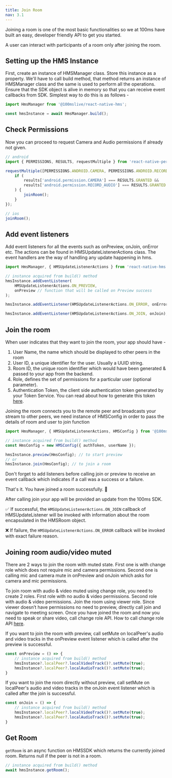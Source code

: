 ```yaml
---
title: Join Room
nav: 3.1
---
```


Joining a room is one of the most basic functionalities so we at 100ms have built an easy, developer friendly API to get you started.

A user can interact with participants of a room only after joining the room.

## Setting up the HMS Instance

First, create an instance of HMSManager class. Store this instance as a property. We'll have to call build method, that method returns an instance of HMSManager class and the same is used to perform all the operations. Ensure that the SDK object is alive in memory so that you can receive event callbacks from SDK. Simplest way to do this is as follows -

```js
import HmsManager from '@100mslive/react-native-hms';

const hmsInstance = await HmsManager.build();
```

## Check Permissions

Now you can proceed to request Camera and Audio permissions if already not given.

```js
// android
import { PERMISSIONS, RESULTS, requestMultiple } from 'react-native-permissions';

requestMultiple([PERMISSIONS.ANDROID.CAMERA, PERMISSIONS.ANDROID.RECORD_AUDIO]).then((results) => {
    if (
        results['android.permission.CAMERA'] === RESULTS.GRANTED &&
        results['android.permission.RECORD_AUDIO'] === RESULTS.GRANTED
    ) {
        joinRoom();
    }
});

// ios
joinRoom();
```

## Add event listeners

Add event listeners for all the events such as onPreview, onJoin, onError etc. The actions can be found in HMSUpdateListenerActions class. The event handlers are the way of handling any update happening in hms.

```js
import HmsManager, { HMSUpdateListenerActions } from 'react-native-hms';

// instance acquired from build() method
hmsInstance.addEventListener(
    HMSUpdateListenerActions.ON_PREVIEW,
    onPreview // function that will be called on Preview success
);

hmsInstance.addEventListener(HMSUpdateListenerActions.ON_ERROR, onError);

hmsInstance.addEventListener(HMSUpdateListenerActions.ON_JOIN, onJoin);
```

## Join the room

When user indicates that they want to join the room, your app should have -

1. User Name, the name which should be displayed to other peers in the room
2. User ID, a unique identifier for the user. Usually a UUID string.
3. Room ID, the unique room identifier which would have been generated & passed to your app from the backend.
4. Role, defines the set of permissions for a particular user (optional parameter).
5. Authentication Token, the client side authentication token generated by your Token Service. You can read about how to generate this token [here](https://docs.100ms.live/react-native/v2/guides/token).

Joining the room connects you to the remote peer and broadcasts your stream to other peers, we need instance of HMSConfig in order to pass the details of room and user to join function

```js
import HmsManager, { HMSUpdateListenerActions, HMSConfig } from '@100mslive/react-native-hms';

// instance acquired from build() method
const HmsConfig = new HMSConfig({ authToken, userName });

hmsInstance.preview(HmsConfig); // to start preview
// or
hmsInstance.join(HmsConfig); // to join a room
```

Don't forget to add listeners before calling join or preview to receive an event callback which indicates if a call was a success or a failure.

That's it. You have joined a room successfully. 🥳

After calling join your app will be provided an update from the 100ms SDK.

✅ If successful, the `HMSUpdateListenerActions.ON_JOIN` callback of HMSUpdateListener will be invoked with information about the room encapsulated in the HMSRoom object.

❌ If failure, the `HMSUpdateListenerActions.ON_ERROR` callback will be invoked with exact failure reason.

## Joining room audio/video muted

There are 2 ways to join the room with muted state. First one is with change role which does not require mic and camera permissions. Second one is calling mic and camera mute in onPreview and onJoin which asks for camera and mic permissions.

To join room with audio & video muted using change role, you need to create 2 roles. First role with no audio & video permissions. Second role with audio & video permissions. Join the room using viewer role. Since viewer doesn’t have permissions no need to preview, directly call join and navigate to meeting screen. Once you have joined the room and now you need to speak or share video, call change role API. How to call change role API [here](./change-role).

If you want to join the room with preview, call setMute on localPeer's audio and video tracks in the onPreview event listener
which is called after the preview is successful. 

```js
const onPreview = () => {
    // instance acquired from build() method
    hmsInstance?.localPeer?.localVideoTrack()?.setMute(true);
    hmsInstance?.localPeer?.localAudioTrack()?.setMute(true);
}
``` 

If you want to join the room directly without preview, call setMute on localPeer's audio and video tracks in the onJoin event listener
which is called after the join is successful.

```js
const onJoin = () => {
    // instance acquired from build() method
    hmsInstance?.localPeer?.localVideoTrack()?.setMute(true);
    hmsInstance?.localPeer?.localAudioTrack()?.setMute(true);
}
``` 

## Get Room

`getRoom` is an async function on HMSSDK which returns the currently joined room. Returns null if the peer is not in a room.

```js
// instance acquired from build() method
await hmsInstance.getRoom(); 
```
